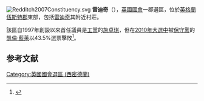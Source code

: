[[File:Redditch2007Constituency.svg|right]]
'''雷迪奇'''（{{lang-en|Redditch}}），[[英國|英國]][[英國國會|國會]]一郡選區，位於[[英格蘭|英格蘭]][[伍斯特郡|伍斯特郡]]東部，包括[[雷迪奇|雷迪奇]]其附近村莊。

該區自1997年創設以來首任議員是[[工黨_(英國)|工黨]]的[[施卓琪|施卓琪]]，但在[[2010年英國大選|2010年大選中]]被[[保守黨_(英國)|保守黨]]的[[凱倫·藍萊|凱倫·藍萊]]以43.5%選票擊敗<ref name="">{{cite news
|publisher=[[英國廣播公司|英國廣播公司]]
|date=2010年5月7日
|title=Election 2010/Constituency/Redditch
|url=http://news.bbc.co.uk/2/shared/election2010/results/constituency/d66.stm
|accessdate=2010年5月8日
|archive-date=2010年5月11日
|archive-url=https://web.archive.org/web/20100511023111/http://news.bbc.co.uk/2/shared/election2010/results/constituency/d66.stm
|dead-url=no
}}</ref>。

==参考文献==
<div class="references-small">
<references></references>
</div>

{{DEFAULTSORT:Redditch}}
[[Category:英國國會選區_(西密德蘭)|Category:英國國會選區 (西密德蘭)]]
